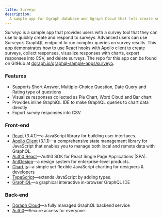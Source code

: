 ```yaml
---
title: Surveyo
description:
  A sample app for Dgraph database and Dgraph Cloud that lets create surveys.
---
```


Surveyo is a sample app that provides users with a survey tool that they can use
to quickly create and respond to surveys. Advanced users can use Surveyo’s
GraphQL endpoint to run complex queries on survey results. This app demonstrates
how to use React hooks with Apollo client to create surveys, collect responses,
visualize responses with charts, export responses into CSV, and delete surveys.
The repo for this app can be found on GitHub at
[dgraph.io/graphql-sample-apps/surveyo](https://github.com/dgraph-io/graphql-sample-apps/tree/master/surveyo).

### Features

- Supports Short Answer, Multiple-Choice Question, Date Query and Rating type of
  questions
- Visualize responses collected as Pie Chart, Word Cloud and Bar chart
- Provides inline GraphiQL IDE to make GraphQL queries to chart data directly
- Export survey responses into CSV.

### Front-end

- [React](https://reactjs.org/) (3.4.1)—a JavaScript library for building user
  interfaces.
- [Apollo Client](https://www.npmjs.com/package/apollo-client) (3.1.1)—a
  comprehensive state management library for JavaScript that enables you to
  manage both local and remote data with GraphQL.
- [Auth0 React](https://github.com/auth0/auth0-react)—Auth0 SDK for React Single
  Page Applications (SPA).
- [AntDesign](https://ant.design/)—a design system for enterprise-level
  products.
- [Chart.js](https://www.chartjs.org/)—a simple yet flexible JavaScript charting
  for designers & developers
- [TypeScript](https://www.typescriptlang.org/)—extends JavaScript by adding
  types.
- [GraphiQL](https://github.com/graphql/graphiql)—a graphical interactive
  in-browser GraphQL IDE

### Back-end

- [Dgraph Cloud](https://dgraph.io/cloud)—a fully managed GraphQL backend
  service
- [Auth0](https://auth0.com/)—Secure access for everyone.
